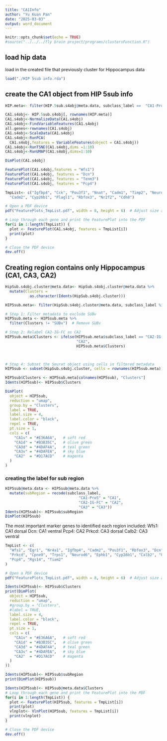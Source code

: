 ---
title: "CA1Info"
author: "Yu Kuan Pan"
date: "2025-03-03"
output: word_document
---

```{r setup, include=FALSE}
knitr::opts_chunk$set(echo = TRUE)
#source("../../../fly brain project/programs/clustersFunction.R")
```

## load hip data 
load in the created file that previously cluster for Hippocampus data 
```{r}
load("./HIP 5sub info.rda")
```


## create the CA1 object from HIP 5sub info 
```{r}
HIP.meta<- filter(HIP.5sub.s4obj@meta.data, subclass_label ==  "CA1-ProS")
```

```{r}
CA1.s4obj<- HIP.5sub.s4obj[, rownames(HIP.meta)]
CA1.s4obj<-NormalizeData(CA1.s4obj)
CA1.s4obj<-FindVariableFeatures(CA1.s4obj)
all.genes<-rownames(CA1.s4obj)
CA1.s4obj<-ScaleData(CA1.s4obj)
CA1.s4obj<-RunPCA(
  CA1.s4obj,features = VariableFeatures(object = CA1.s4obj))
CA1.s4obj<-RunTSNE(CA1.s4obj,dims =1:10)
CA1.s4obj<-RunUMAP(CA1.s4obj,dims=1:10)
```

```{r}
DimPlot(CA1.s4obj)
```

```{r}
FeaturePlot(CA1.s4obj,features = "Wfs1")
FeaturePlot(CA1.s4obj, features = "Dcn")
FeaturePlot(CA1.s4obj, features = "Tenm3")
FeaturePlot(CA1.s4obj, features = "Pcp4")

```

```{r}
TmpList<- c("Igfbp4", "Cck", "Pou3f1", "Nnat", "Cadm1", "Timp2", "Neurod6", "Epha7", "Ephb1", "Cpne2", "Htr2c", "Igfbp3",
  "Cadm2", "Cyp26b1", "Plagl1", "Rbfox3", "Nr2f2", "Cdh8")

# Open a PDF device
pdf("FeaturePlots_TmpList.pdf", width = 8, height = 6)  # Adjust size as needed

# Loop through each gene and print the FeaturePlot into the PDF
for(i in 1:length(TmpList)) {
  plot <- FeaturePlot(CA1.s4obj, features = TmpList[i])
  print(plot)
}

# Close the PDF device
dev.off()

```

## Creating region contains only Hippocampus (CA1, CA3, CA2)
```{r}
HipSub.s4obj.cluster@meta.data<- HipSub.s4obj.cluster@meta.data %>%
  mutate(Clusters =
           as.character(Idents(HipSub.s4obj.cluster)))

HIP5sub.meta<- filter(HipSub.s4obj.cluster@meta.data, subclass_label %in% c("CA1-ProS", "CA3", "CA2-IG-FC"))

# Step 1: Filter metadata to exclude SUBv
HIP5sub.meta <- HIP5sub.meta %>%
  filter(Clusters != "SUBv")  # Remove SUBv

# Step 2: Relabel CA2-IG-FC as CA2
HIP5sub.meta$Clusters <- ifelse(HIP5sub.meta$subclass_label == "CA2-IG-FC", 
                                "CA2", 
                                HIP5sub.meta$Clusters)

  
```


```{r}
# Step 4: Subset the Seurat object using cells in filtered metadata
HIP5sub <- subset(HipSub.s4obj.cluster, cells = rownames(HIP5sub.meta))

HIP5sub$Clusters <- HIP5sub.meta[colnames(HIP5sub), "Clusters"]
Idents(HIP5sub)<- HIP5sub$Clusters
```


```{r}
DimPlot(
  object = HIP5sub,
  reduction = "umap",
  group.by = "Clusters",
  label = TRUE,
  label.size = 4,
  label.color = "black",
  repel = TRUE,
  pt.size = 1,
  cols = c(
    "CA1v" = "#E36A6A",   # soft red
    "CA1d" = "#B3B35C",   # olive green
    "CA3d" = "#4DAF4A",   # teal green
    "CA3v" = "#4DAFEA",   # sky blue
    "CA2"  = "#D17ACD"    # magenta
  )
)


```
### creating the label for sub region
```{r}
HIP5sub@meta.data <- HIP5sub@meta.data %>%
  mutate(subRegion = recode(subclass_label,
                                 "CA1-ProS" = "CA1",
                                 "CA2-IG-FC" = "CA2",
                                 "CA3" = "CA3"))
Idents(HIP5sub)<- HIP5sub$subRegion
DimPlot(HIP5sub)
```


The most important marker genes to identified each region included: 
Wfs1: CA1 dorsal 
Dcn: CA1 ventral 
Pcp4: CA2
Prkcd: CA3 dorsal 
Calb2: CA3 ventral 
```{r}
TmpList <- c(
  "Wfs1", "Egr1", "Nr4a1", "Igfbp4", "Cadm2", "Pou3f1", "Rbfox3", "Dcn", "Cpne7", "Nov", "Nnat", "Cadm1", "Htr2c",
  "Prkcd", "Cpne9", "Trps1", "Neurod6", "Ephb1", "Cyp26b1", "Calb2", "Plcxd3", "Prss23", "Igfbp3", "Cpne2", "Plagl1",
  "Pcp4", "Rgs14", "Tiam2"
)

# Open a PDF device
pdf("FeaturePlots_TmpList.pdf", width = 8, height = 6)  # Adjust size as needed

Idents(HIP5sub)<- HIP5sub$Clusters
print(DimPlot(
  object = HIP5sub,
  reduction = "umap",
  #group.by = "Clusters",
  #label = TRUE,
  label.size = 4,
  label.color = "black",
  repel = TRUE,
  pt.size = 1,
  cols = c(
    "CA1v" = "#E36A6A",   # soft red
    "CA1d" = "#B3B35C",   # olive green
    "CA3d" = "#4DAF4A",   # teal green
    "CA3v" = "#4DAFEA",   # sky blue
    "CA2"  = "#D17ACD"    # magenta
  )
))

Idents(HIP5sub)<- HIP5sub$subRegion
print(DimPlot(HIP5sub))

Idents(HIP5sub)<- HIP5sub@meta.data$Clusters
# Loop through each gene and print the FeaturePlot into the PDF
for(i in 1:length(TmpList)) {
  plot <- FeaturePlot(HIP5sub, features = TmpList[i])
  print(plot)
  vlnplot<- VlnPlot(HIP5sub, features = TmpList[i])
  print(vlnplot)
}

# Close the PDF device
dev.off()
```

